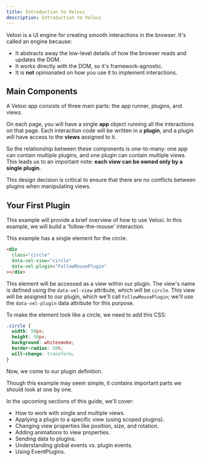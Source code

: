 ```yaml
---
title: Introduction to Veloxi
description: Introduction to Veloxi
---
```



Veloxi is a UI engine for creating smooth interactions in the browser. It's called an engine because:

- It abstracts away the low-level details of how the browser reads and updates the DOM.
- It works directly with the DOM, so it's framework-agnostic.
- It is **not** opinionated on how you use it to implement interactions.

## Main Components

A Veloxi app consists of three main parts: the app runner, plugins, and views.

On each page, you will have a single **app** object running all the interactions on that page. Each interaction code will be written in a **plugin**, and a plugin will have access to the **views** assigned to it.

So the relationship between these components is one-to-many: one app can contain multiple plugins, and one plugin can contain multiple views. This leads us to an important note: **each view can be owned only by a single plugin**.

This design decision is critical to ensure that there are no conflicts between plugins when manipulating views.

## Your First Plugin

This example will provide a brief overview of how to use Veloxi. In this example, we will build a 'follow-the-mouse' interaction.

<FollowMouse />

This example has a single element for the circle.

```html
<div
  class="circle"
  data-vel-view="circle"
  data-vel-plugin="FollowMousePlugin"
></div>
```

This element will be accessed as a view within our plugin. The view's name is defined using the `data-vel-view` attribute, which will be `circle`. This view will be assigned to our plugin, which we'll call `FollowMousePlugin`; we'll use the `data-vel-plugin` data attribute for this purpose.

To make the element look like a circle, we need to add this CSS:

```css
.circle {
  width: 50px;
  height: 50px;
  background: whitesmoke;
  border-radius: 50%;
  will-change: transform;
}
```

Now, we come to our plugin definition.

<PluginCode client:load>
  <div slot="FunctionalStyle">
    <FollowMouseFunctional />
  </div>
  <div slot="ClassicalStyle">
    <FollowMouseClassical />
  </div>
</PluginCode>

Though this example may seem simple, it contains important parts we should look at one by one.

In the upcoming sections of this guide, we'll cover:

- How to work with single and multiple views.
- Applying a plugin to a specific view (using scoped plugins).
- Changing view properties like position, size, and rotation.
- Adding animations to view properties.
- Sending data to plugins.
- Understanding global events vs. plugin events.
- Using EventPlugins.
